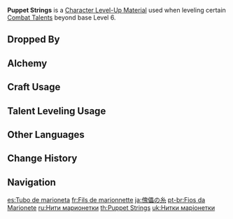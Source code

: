 {{Item Infobox
|id           = 113041
|image        = Item Puppet Strings.png
|type         = Character Level-Up Materials
|invCategory  = Character Development Items
|group        = Everlasting Lord of Arcane Wisdom Materials
|group2       = Weekly Boss Drops
|quality      = 5
|description  = Tubes that were inserted into the mechanical puppet's back. The colors that flow within them are sometimes dull, and at others, vibrant. The contrast is so great as to be fearful.<br />They provided power to the mechanical puppet, and at the same time served as its strings, controlling it and binding it.<br />Once the support of these tubes is lost, the puppet becomes as weak as a newborn infant, barely able to even move.
|source1      = Lv. 70+ [[Joururi Workshop]] Reward
}}
'''Puppet Strings''' is a [[Character Level-Up Material]] used when leveling certain [[Combat Talents]] beyond base Level 6.

==Dropped By==
{{Dropped By|level=70}}

==Alchemy==
{{Recipe
|type = Converting
|Mirror of Mushin = 1
|Dream Solvent = 1
|sort = Mirror of Mushin;Dream Solvent
}}
{{Recipe
|type = Converting
|Daka's Bell = 1
|Dream Solvent = 1
|sort = Daka's Bell;Dream Solvent
}}

==Craft Usage==
{{Craft Usage}}

==Talent Leveling Usage==
{{Talent Leveling Usage}}

==Other Languages==
{{Other Languages
|en      = Puppet Strings
|zhs     = 傀儡的悬丝
|zhs_rm  = Kuǐlěi de Xuánsī
|zht     = 傀儡的懸絲
|zht_rm  = Kuǐlěi de Xuánsī
|zh_tl   = 
|ja      = 傀儡の糸
|ja_rm   = Kairai no Ito
|ja_tl   = Puppet Strings
|ko      = 꼭두각시 줄
|ko_rm   = Kkokdugaksi Jul
|ko_tl   = Puppet Strings
|es      = Tubo de marioneta
|es_tl   = Puppet Tube
|fr      = Fils de marionnette
|fr_tl   = Puppet Strings
|ru      = Нити марионетки
|ru_tl   = Puppet Strings
|th      = Puppet Strings
|vi      = Dây Tơ Con Rối
|vi_tl   = 
|de      = Puppenstränge
|de_tl   = Puppet Strings
|id      = Puppet Strings
|pt      = Fios da Marionete
|pt_tl   = 
|tr      = Kukla İpleri
|tr_tl   = 
|it      = Fili del burattino
|it_tl   = Strings of the Puppet
}}

==Change History==
{{Change History|3.2}}

==Navigation==
{{Development Item Navbox|Character Level-Up Materials}}

[[es:Tubo de marioneta]]
[[fr:Fils de marionnette]]
[[ja:傀儡の糸]]
[[pt-br:Fios da Marionete]]
[[ru:Нити марионетки]]
[[th:Puppet Strings]]
[[uk:Нитки маріонетки]]